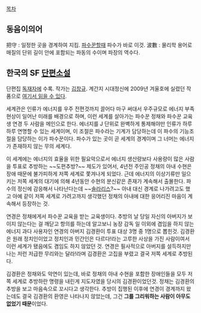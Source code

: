 [[목차]]

== 동음이의어 ==
把守 : 일정한 곳을 경계하여 지킴. [[파수꾼]]할때 파수가 바로 이것.
波數 : 물리학 용어로 매질의 단위 길이 안에 포함되는 파동의 수이며 파장의 역수다.

== 한국의 SF [[단편소설]] == 
단편집 [[독재자]]에 수록. 작가는 [[김창규]]. 계간지 시대정신에 2009년 겨울호에 실렸던 작품으로 [http://www.sdjs.co.kr/read.php?quarterId=SD200904&num=355 여기서 읽을 수 있다].

세계관은 인류가 에너지를 우주 전편것까지 끌어다 마구 써대서 우주규모로 에너지 부족현상이 일어난 미래를 배경으로 하며, 이런 세계를 살아가는 파수꾼 정채와 파수꾼 교육생 연경 두 사람을 메인으로 한다. 에너지를 J 단위로 완벽하게 통제해야만 인류가 하루하루 연명할 수 있는 세계이며, 이 조절은 파수라는 기계가 담당하는데 이 파수의 기능조절을 담당하는 이가 파수꾼이다. 파수가 있는 곳이 곧 세계의 경계이며 그 너머는 에너지가 존재하지 않는 무의 세계다.

이 세계에는 에너지의 효율을 위한 필요악으로서 에너지 생산량보다 사용량이 많은 사람을 투표로 추방하는 ~~도편추방?~~ 제도가 있어서, 4년전 주인공 정채의 아내 수현은 장애 때문에 불가피하게 저쪽 세계로 쫓겨나게 되었다. 근데 에너지의 이상기류만 일으키는 저쪽 세계의 대기에 의해 4년동안 수현의 분신같은 존재가 계속해서 출몰한다. 파수의 정신에 감응해서 나타난다는데 ~~[[솔라리스]]?~~ 아내 대신 경계로 나가려고도 했고 아예 같이 저쪽 세계로 가려고까지 생각했던 정채의 아내에 대한 응어리진 마음이 계속해서 등장하는 것.

연경은 정채에게서 파수꾼 교육을 받는 교육생이다. 추방의 날 당일 자신의 아버지가 보이지 않는다는 걸 깨닫고 항의를 하는데 알고보니 농장 감독 일 이외에 겸임을 하지 않는 에너지 과다 사용자인 연경의 아버지 김경환이 투표 대상 3명 중 1명으로 뽑힌것. 김경환은 원래 정치인이었고 정치인과 민간인은 다르다!라는 고루한 사상을 가진 사람이여서 이런 세계가 됐음에도 겸임도 하지 않았던 것. 연경은 필사적으로 아버지를 설득하지만 나는 저런 저급한 무리와는 달라!라며 김경환은 고집을 부렸고 결국 저쪽 세계로 추방된다.

김경환은 정채와도 악연이 있는데, 바로 정채의 아내 수현을 포함한 장애인들을 모두 저쪽 세계로 추방하란 명령을 내린게 지도자였을 당시의 김경환이었던것. 정채는 김경환의 추방을 보고 마음속으로 꼬시다고 생각한다. 추방이 집행된 이후에 연경이 경계까지 왔는데도 결국 김경환의 환영은 나타나지 않았는데, 그건 '''그를 그리워하는 사람이 아무도 없었기 때문'''이었다. 
